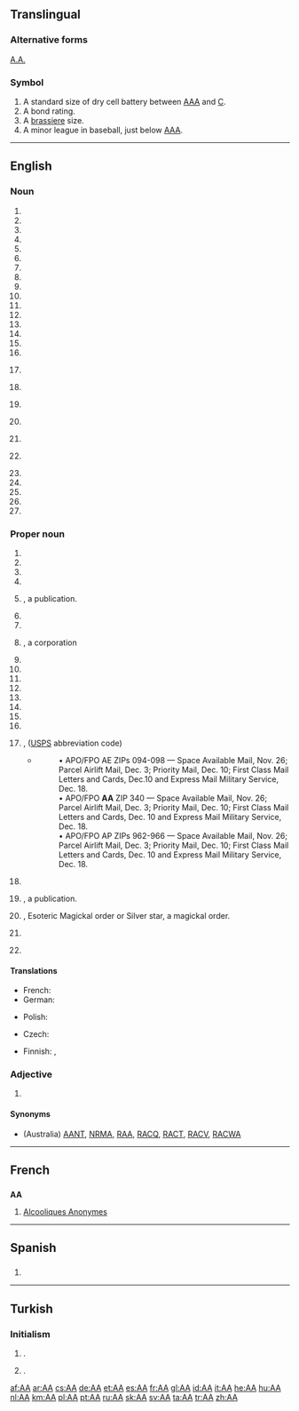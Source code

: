 {{also|Appendix:Variations of "aa"}}
==Translingual==
{{wikipedia}}

===Alternative forms===
{{sense|Astrum Argenteum}} [[A.A.]]

===Symbol===
{{head|mul|symbol}}

# A standard size of dry cell battery between [[AAA]] and [[C]].
# A bond rating.
# A [[brassiere]] size.
# A minor league in baseball, just below [[AAA]].

----

==English==

===Noun===
{{en-noun}}

# {{initialism of|affirmative action|lang=en}}
# {{initialism of|African-American|lang=en}}
# {{initialism of|air armament|lang=en}}
# {{initialism of|air attaché|lang=en}}
# {{initialism of|aircraft apprentice|lang=en}}
# {{initialism of|aircraft artificer|lang=en}}
# {{initialism of|airman apprentice|lang=en}}
# {{initialism of|absolute alcohol|lang=en}}
# {{initialism of|absolute altitude|lang=en}}
# {{initialism of|achievement age|lang=en}}
# {{initialism of|acting appointment|lang=en}}
# {{initialism of|administrative assistant|lang=en}}
# {{initialism of|adoption agency|lang=en}}
# {{initialism of|armament artificer|lang=en}}
# {{initialism of|athletic association|lang=en}}
# {{initialism of|author's alteration|lang=en}}
# {{context|military|lang=en}} {{initialism of|avenue of approach|lang=en}}
# {{initialism of|aviation annex|lang=en}}
# {{context|chemistry|lang=en}} {{initialism of|amino acid|lang=en}}
# {{context|chemistry|lang=en}} {{initialism of|aminoacyl|lang=en}}
# {{initialism of|Asian-African|lang=en}}
# {{context|military|lang=en}} {{initialism of|assembly area|lang=en}}
# {{initialism of|assistant adjutant|lang=en}}
# {{initialism of|Associate of arts|lang=en}}
# {{initialism of|appropriate authority|lang=en}}
# {{initialism of|approximate absolute|lang=en}}
# {{initialism of|arithmetic average|lang=en}}

===Proper noun===
{{en-proper noun}}

# {{initialism of|Academy Awards|lang=en}}
# {{initialism of|Addicts Anonymous|lang=en}}
# {{initialism of|Al Ain|lang=en}}
# {{initialism of|Aerolineas Argentinas|lang=en}}
# {{initialism of|Air Almanac|nodot=1|lang=en}}, a publication.
# {{initialism of|Airports Authority of India|lang=en}}
# {{initialism of|Alcoholics Anonymous|lang=en}}
# {{initialism of|Aluminum America|lang=en}}, a corporation
# {{initialism of|Aluminum Assoication|lang=en}}
# {{initialism of|Alzheimer's Association|lang=en}}
# {{initialism of|American Airlines|lang=en}}
# {{initialism of|American Anthropologist|lang=en}}
# {{initialism of|American Association|lang=en}}
# {{initialism of|Ann Arbor Railroad|lang=en}}
# {{initialism of|Ansett Airways|lang=en}}
# {{initialism of|Arlington Annex|lang=en}}
# {{initialism of|Armed Forces in the Americas|lang=en}}, ([[USPS]] abbreviation code)
#* {{quote-news|title=Shipping to soldiers for the holidays|work=Stuttgart (Arkansas) Daily Leader|author=Bill Shrum|date=October 29|year=2010‎}}
#*: • APO/FPO AE ZIPs 094-098 — Space Available Mail, Nov. 26; Parcel Airlift Mail, Dec. 3; Priority Mail, Dec. 10; First Class Mail Letters and Cards, Dec.10 and Express Mail Military Service, Dec. 18.
#*: • APO/FPO '''AA''' ZIP 340 — Space Available Mail, Nov. 26; Parcel Airlift Mail, Dec. 3; Priority Mail, Dec. 10; First Class Mail Letters and Cards, Dec. 10 and Express Mail Military Service, Dec. 18.
#*: • APO/FPO AP ZIPs 962-966 — Space Available Mail, Nov. 26; Parcel Airlift Mail, Dec. 3; Priority Mail, Dec. 10; First Class Mail Letters and Cards, Dec. 10 and Express Mail Military Service, Dec. 18.
# {{initialism of|Army Act|lang=en}}
# {{initialism of|Astronautica Acta|nodot=1|lang=en}}, a publication.
# {{initialism of|Astrum Argenteum|lang=en}}, Esoteric Magickal order or Silver star, a magickal order.
# {{context|UK|lang=en}} {{initialism of|The Automobile Association|lang=en}}
# {{context|dated|Russia|lang=en}} {{initialism of|aviatsionnaya Armiya|lang=en}}

====Translations====
{{trans-top|Alcoholics Anonymous}}
* French: {{t+|fr|AA|m-p}}
* German: {{t+|de|AA|p}}
{{trans-mid}}
* Polish: {{t+|pl|AA|n}}
{{trans-bottom}}

{{trans-top|American Airlines}}
{{trans-mid}}
{{trans-bottom}}

{{trans-top|Esoteric Magickal order Astrum Argenteum, or Silver star, a magickal order}}
{{trans-mid}}
{{trans-bottom}}

{{trans-top|Antiaircraft}}
* Czech: {{t+|cs|PL}}
{{trans-mid}}
* Finnish: {{t+|fi|IT}}, {{t+|fi|it}}
{{trans-bottom}}

{{trans-top|Alzheimer's Association}}
{{trans-mid}}
{{trans-bottom}}

{{trans-top|Armed Forces Americas}}
{{trans-mid}}
{{trans-bottom}}

{{trans-top|Affirmative Action}}
{{trans-mid}}
{{trans-bottom}}

{{trans-top|African-American}}
{{trans-mid}}
{{trans-bottom}}

===Adjective===
{{en-adj|-}}

# {{initialism of|anti-aircraft|lang=en}}

====Synonyms====
* {{sense|Automobile Association}} (Australia) [[AANT]], [[NRMA]], [[RAA]], [[RACQ]], [[RACT]], [[RACV]], [[RACWA]]

----

==French==

==={{initialism-old|fr}}===
'''AA''' {{g|m-p}}

# {{context|plurale tantum|lang=fr}} [[Alcooliques Anonymes]]

----

==Spanish==

==={{initialism-old|es}}===
{{head|es|initialism}}

# {{initialism of|Alcohólicos Anónimos|lang=es}}

----

==Turkish==

===Initialism===
{{rfc-header|Initialism}}
{{tr-initialism}}

# {{initialism of|Anadolu Ajansı|lang=tr|nodot=1}} {{gloss|Anadolu Agency}}.
# {{initialism of|Adsız Alkolikler|lang=tr|nodot=1}} {{gloss|Alcoholics Anonymous}}.

[[af:AA]]
[[ar:AA]]
[[cs:AA]]
[[de:AA]]
[[et:AA]]
[[es:AA]]
[[fr:AA]]
[[gl:AA]]
[[id:AA]]
[[it:AA]]
[[he:AA]]
[[hu:AA]]
[[nl:AA]]
[[km:AA]]
[[pl:AA]]
[[pt:AA]]
[[ru:AA]]
[[sk:AA]]
[[sv:AA]]
[[ta:AA]]
[[tr:AA]]
[[zh:AA]]